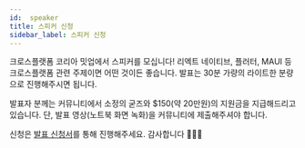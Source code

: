 ```yaml
---
id:  speaker
title: 스피커 신청
sidebar_label: 스피커 신청
---
```



<AdFitMobileBanner
  unit="DAN-YpcHf9p49U5ykXi8"
  className="adfit-top-mobile"
/>

크로스플랫폼 코리아 밋업에서 스피커를 모십니다! 리엑트 네이티브, 플러터, MAUI 등 크로스플랫폼 관련 주제이면 어떤 것이든 좋습니다.
발표는 30분 가량의 라이트한 분량으로 진행해주시면 됩니다.

발표자 분께는 커뮤니티에서 소정의 굳즈와 $150(약 20만원)의 지원금을 지급해드리고 있습니다. 단, 발표 영상(노트북 화면 녹화)을 커뮤니티에 제출해주셔야 합니다.

신청은 [발표 신청서](https://forms.gle/x6oAt28FnepAAJtp6)를 통해 진행해주세요. 감사합니다 🙇🏻‍♂️

<AdFitMobileBanner
  unit="DAN-weLLBNA8C31gpo1t"
  className="adfit-bottom-mobile"
/>
